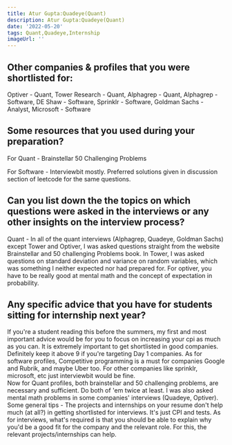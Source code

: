 ```yaml
---
title: Atur Gupta:Quadeye(Quant)
description: Atur Gupta:Quadeye(Quant)
date: '2022-05-20'
tags: Quant,Quadeye,Internship
imageUrl: ''
---
```


## Other companies & profiles that you were shortlisted for:
Optiver - Quant, Tower Research - Quant, Alphagrep - Quant, Alphagrep - Software, DE Shaw - Software, Sprinklr - Software, Goldman Sachs - Analyst, Microsoft - Software

## Some resources that you used during your preparation?
For Quant - 
Brainstellar
50 Challenging Problems 

For Software - 
Interviewbit mostly. Preferred solutions given in discussion section of leetcode for the same questions. 

## Can you list down the the topics on which questions were asked in the interviews or any other insights on the interview process?
Quant - 
In all of the quant interviews (Alphagrep, Quadeye, Goldman Sachs) except Tower and Optiver, I was asked questions straight from the website Brainstellar and 50 challenging Problems book. In Tower, I was asked questions on standard deviation and variance on random variables, which was something I neither expected nor had prepared for. For optiver, you have to be really good at mental math and the concept of expectation in probability. 
## Any specific advice that you have for students sitting for internship next year?
If you're a student reading this before the summers, my first and most important advice would be for you to focus on increasing your cpi as much as you can. It is extremely important to get shortlisted in good companies. Definitely keep it above 9 if you're targeting Day 1 companies. 
As for software profiles, Competitive programming is a must for companies Google and Rubrik, and maybe Uber too. For other companies like sprinklr, microsoft, etc just interviewbit would be fine.  
Now for Quant profiles, both brainstellar and 50 challenging problems, are necessary and sufficient. Do both of 'em twice at least. I was also asked mental math problems in some companies' interviews (Quadeye, Optiver). 
Some general tips - 
The projects and internships on your resume don't help much (at all?) in getting shortlisted for interviews. It's just CPI and tests. As for interviews, what's required is that you should be able to explain why you'd be a good fit for the company and the relevant role. For this, the relevant projects/internships can help. 

